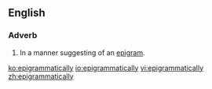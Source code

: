 ==English==

===Adverb===
{{en-adv}}

# In a manner suggesting of an [[epigram]].

[[ko:epigrammatically]]
[[io:epigrammatically]]
[[vi:epigrammatically]]
[[zh:epigrammatically]]